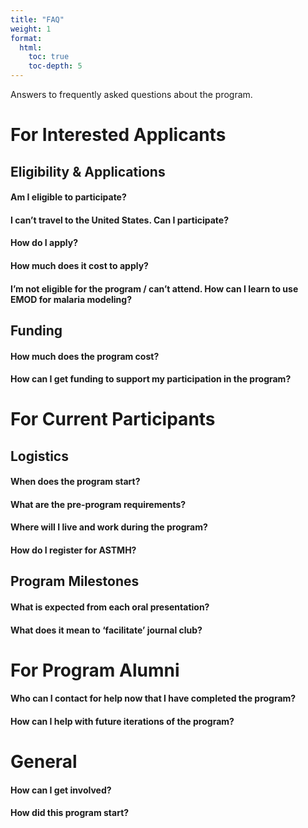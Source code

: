 ```yaml
---
title: "FAQ"
weight: 1
format: 
  html: 
    toc: true
    toc-depth: 5
---
```


Answers to frequently asked questions about the program.

# For Interested Applicants

## Eligibility & Applications

#### Am I eligible to participate?

#### I can't travel to the United States. Can I participate?

#### How do I apply?

#### How much does it cost to apply?

#### I'm not eligible for the program / can't attend. How can I learn to use EMOD for malaria modeling?

## Funding

#### How much does the program cost?

#### How can I get funding to support my participation in the program?

# For Current Participants

## Logistics

#### When does the program start?

#### What are the pre-program requirements?

#### Where will I live and work during the program?

#### How do I register for ASTMH?

## Program Milestones

#### What is expected from each oral presentation?

#### What does it mean to 'facilitate' journal club?

# For Program Alumni

#### Who can I contact for help now that I have completed the program?

#### How can I help with future iterations of the program?

# General

#### How can I get involved?

#### How did this program start?